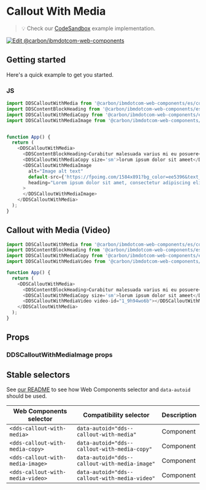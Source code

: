 
# Callout With Media

> 💡 Check our
> [CodeSandbox](https://githubbox.com/carbon-design-system/carbon-for-ibm-dotcom/tree/master/packages/web-components/examples/codesandbox/components-react/callout-with-media)
> example implementation.

[![Edit @carbon/ibmdotcom-web-components](https://codesandbox.io/static/img/play-codesandbox.svg)](https://githubbox.com/carbon-design-system/carbon-for-ibm-dotcom/tree/master/packages/web-components/examples/codesandbox/components-react/callout-with-media)

## Getting started

Here's a quick example to get you started.

### JS

```javascript
import DDSCalloutWithMedia from '@carbon/ibmdotcom-web-components/es/components-react/callout-with-media/callout-with-media';
import DDSContentBlockHeading from '@carbon/ibmdotcom-web-components/es/components-react/content-block/content-block-heading';
import DDSCalloutWithMediaCopy from '@carbon/ibmdotcom-web-components/es/components-react/callout-with-media/callout-with-media-copy';
import DDSCalloutWithMediaImage from '@carbon/ibmdotcom-web-components/es/components-react/callout-with-media/callout-with-media-image';


function App() {
  return (
    <DDSCalloutWithMedia>
      <DDSContentBlockHeading>Curabitur malesuada varius mi eu posuere</DDSContentBlockHeading>
      <DDSCalloutWithMediaCopy size='sm'>lorum ipsum dolor sit ameet</DDSCalloutWithMediaCopy>
      <DDSCalloutWithMediaImage
        alt="Image alt text"
        default-src={'https://fpoimg.com/1584x891?bg_color=ee5396&text_color=161616'}
        heading="Lorem ipsum dolor sit amet, consectetur adipiscing elit."
      >
      </DDSCalloutWithMediaImage>
    </DDSCalloutWithMedia>
  );
}
```

## Callout with Media (Video)
```javascript
import DDSCalloutWithMedia from '@carbon/ibmdotcom-web-components/es/components-react/callout-with-media/callout-with-media';
import DDSContentBlockHeading from '@carbon/ibmdotcom-web-components/es/components-react/content-block/content-block-heading';
import DDSCalloutWithMediaCopy from '@carbon/ibmdotcom-web-components/es/components-react/callout-with-media/callout-with-media-copy';
import DDSCalloutWithMediaVideo from '@carbon/ibmdotcom-web-components/es/components-react/callout-with-media/callout-with-media-video';

function App() {
  return (
    <DDSCalloutWithMedia>
      <DDSContentBlockHeading>Curabitur malesuada varius mi eu posuere</DDSContentBlockHeading>
      <DDSCalloutWithMediaCopy size='sm'>lorum ipsum dolor sit ameet</DDSCalloutWithMediaCopy>
      <DDSCalloutWithMediaVideo video-id="1_9h94wo6b"></DDSCalloutWithMediaVideo>
    </DDSCalloutWithMedia>
  );
}
```

## Props

<Props of={PropTypesRef} />

### DDSCalloutWithMediaImage props

<Props of={imageProps} />

## Stable selectors

See [our README](https://github.com/carbon-design-system/carbon-for-ibm-dotcom/tree/master/packages/web-components#stable-selectors-for-analytics-and-integratione2e-testing-in-web-components) to see how Web Components selector and `data-autoid` should be used.

| Web Components selector          | Compatibility selector                        | Description |
| -------------------------------- | --------------------------------------------- | ----------- |
| `<dds-callout-with-media>`       | `data-autoid="dds--callout-with-media"`       | Component   |
| `<dds-callout-with-media-copy>`  | `data-autoid="dds--callout-with-media-copy"`  | Component   |
| `<dds-callout-with-media-image>` | `data-autoid="dds--callout-with-media-image"` | Component   |
| `<dds-callout-with-media-video>` | `data-autoid="dds--callout-with-media-video"` | Component   |

<Description markdown={contributing} />
